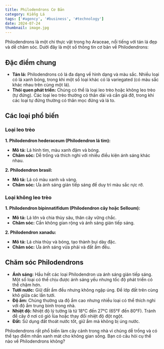 ```yaml
---
title: Philodendrons Cơ Bản
category: Kiểng Lá
tags: ['#agency', '#business', '#technology']
date: 2024-07-24
thumbnail: image.jpg
---
```


Philodendrons là một chi thực vật trong họ Araceae, nổi tiếng với tán lá đẹp và dễ chăm sóc. Dưới đây là một số thông tin cơ bản về Philodendrons:

## Đặc điểm chung

- **Tán lá:** Philodendrons có lá đa dạng về hình dạng và màu sắc. Nhiều loại có lá xanh bóng, trong khi một số loại khác có lá variegated (có màu sắc khác nhau trên cùng một lá).
- **Thói quen phát triển:** Chúng có thể là loại leo trèo hoặc không leo trèo (tự đứng). Các loại leo trèo thường có thân dài và cần giá đỡ, trong khi các loại tự đứng thường có thân mọc đứng và lá to.

## Các loại phổ biến

### Loại leo trèo

**1. Philodendron hederaceum (Philodendron lá tim):**

- **Mô tả:** Lá hình tim, màu xanh đậm và bóng.
- **Chăm sóc:** Dễ trồng và thích nghi với nhiều điều kiện ánh sáng khác nhau.

**2. Philodendron brasil:**

- **Mô tả:** Lá có màu xanh và vàng.
- **Chăm sóc:** Ưa ánh sáng gián tiếp sáng để duy trì màu sắc rực rỡ.

### Loại không leo trèo

**1. Philodendron bipinnatifidum (Philodendron cây hoặc Selloum):**

- **Mô tả:** Lá lớn và chia thùy sâu, thân cây vững chắc.
- **Chăm sóc:** Cần không gian rộng và ánh sáng gián tiếp sáng.

**2. Philodendron xanadu:**

- **Mô tả:** Lá chia thùy và bóng, tạo thành bụi dày đặc.
- **Chăm sóc:** Ưa ánh sáng vừa phải và đất ẩm đều.

## Chăm sóc Philodendrons

- **Ánh sáng:** Hầu hết các loại Philodendron ưa ánh sáng gián tiếp sáng. Một số loại có thể chịu được ánh sáng yếu nhưng tốc độ phát triển có thể chậm hơn.
- **Tưới nước:** Giữ đất ẩm đều nhưng không ngập úng. Để lớp đất trên cùng khô giữa các lần tưới.
- **Độ ẩm:** Chúng thường ưa độ ẩm cao nhưng nhiều loại có thể thích nghi với độ ẩm trung bình trong nhà.
- **Nhiệt độ:** Nhiệt độ lý tưởng là từ 18°C đến 27°C (65°F đến 80°F). Tránh để cây ở nơi có gió lùa hoặc thay đổi nhiệt độ đột ngột.
- **Đất:** Sử dụng đất thoát nước tốt, giữ ẩm mà không bị úng nước.

Philodendrons rất phổ biến làm cây cảnh trong nhà vì chúng dễ trồng và có thể tạo điểm nhấn xanh mát cho không gian sống. Bạn có câu hỏi cụ thể nào về Philodendrons không?